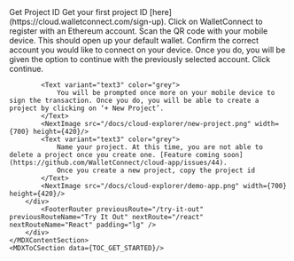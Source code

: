 
<MDXLayout>
    <MDXContentSection>
        <div>
          <div style={{padding: '1em 0 1em 0'}}>
            <Text variant="heading4" color="white" id="get-started">Get Project ID</Text>
            <Text variant="text3" color="grey">
                Get your first project ID [here](https://cloud.walletconnect.com/sign-up).
            </Text>
            <NextImage src="/docs/cloud-explorer/sign-in.png" width={700} height={420}/>
            <Text variant="text3" color="grey">
                Click on WalletConnect to register with an Ethereum account. Scan the QR code with your mobile device.
                This should open up your default wallet. Confirm the correct account you would like to connect on your device. Once you do, you will be given the option to continue with the previously selected account. Click continue.
            </Text>
            <NextImage src="/docs/cloud-explorer/continue.png" width={700} height={420}/>

            <Text variant="text3" color="grey">
                You will be prompted once more on your mobile device to sign the transaction. Once you do, you will be able to create a project by clicking on ‘+ New Project’.
            </Text>
            <NextImage src="/docs/cloud-explorer/new-project.png" width={700} height={420}/>
            <Text variant="text3" color="grey">
                Name your project. At this time, you are not able to delete a project once you create one. [Feature coming soon](https://github.com/WalletConnect/cloud-app/issues/44).
                Once you create a new project, copy the project id
            </Text>
            <NextImage src="/docs/cloud-explorer/demo-app.png" width={700} height={420}/>
        </div>
            <FooterRouter previousRoute="/try-it-out" previousRouteName="Try It Out" nextRoute="/react" nextRouteName="React" padding="lg" />
        </div>
    </MDXContentSection>
    <MDXToCSection data={TOC_GET_STARTED}/>

</MDXLayout>

